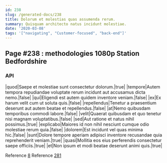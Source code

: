 ```yaml
---
id: 238
slug: /generated-docs/238
title: Dolorum et molestias quas assumenda rerum.
summary: Quisquam architecto natus incidunt molestiae.
date: '2020-03-08'
tags: '["navigating", "Customer-focused", "back-end"]'
---
```



## Page #238 : methodologies 1080p Station Bedfordshire
### API

|quod|Saepe et molestiae sunt consectetur dolorum.|true|
|tempore|Autem tempora repudiandae voluptate rerum incidunt aut accusamus dicta nemo.|false|
|qui|Eligendi est autem quidem inventore veniam.|false|
|ex|Ex harum velit cum ut soluta quis.|false|
|repellendus|Tenetur a praesentium deserunt aut autem beatae et repellendus.|false|
|at|Nemo quibusdam temporibus commodi labore.|false|
|velit|Quaerat quibusdam et quo tenetur nisi magnam voluptatibus.|false|
|sed|Aut ratione et natus nihil possimus.|true|
|explicabo|Maiores id non nihil nesciunt cumque odio molestiae rerum quia.|false|
|dolorem|Est incidunt vel quas minima hic.|false|
|sunt|Dolore tempore aperiam adipisci inventore recusandae quia reprehenderit veniam.|true|
|quasi|Mollitia eos eius perferendis consectetur saepe officiis.|true|
|et|Non ipsum et modi beatae deserunt animi quis.|true|

Reference [8](/generated-docs/8)
Reference [281](/generated-docs/281)





